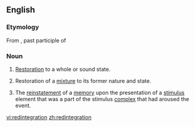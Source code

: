 ==English==
===Etymology===
From {{etyl|la}} {{term|redintegratus||lang=la}}, past participle of {{term|redintegro||lang=la|to restore, to renew, to repair}}

===Noun===
{{en-noun}}

# {{rare}} [[restoration|Restoration]] to a whole or sound state. 
# {{chemistry}} Restoration of a [[mixture]] to its former nature and state. 
# {{psychology}} The [[reinstatement]] of a [[memory]] upon the presentation of a [[stimulus]] element that was a part of the stimulus [[complex]] that had aroused the event.

[[vi:redintegration]]
[[zh:redintegration]]